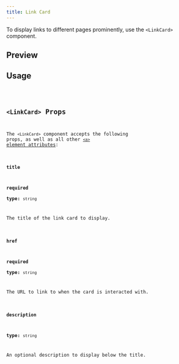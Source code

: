 ```yaml
---
title: Link Card
---
```



To display links to different pages prominently, use the `<LinkCard>` component.

## Preview

<LinkCardPreview />

## Usage

<Code code={LinkCardContent} lang="jsx" />

## `<LinkCard>` Props

The `<LinkCard>` component accepts the following props, as well as all other [`<a>` element attributes](https://developer.mozilla.org/en-US/docs/Web/HTML/Element/a):

### `title`

**required**  
**type:** `string`

The title of the link card to display.

### `href`

**required**  
**type:** `string`

The URL to link to when the card is interacted with.

### `description`

**type:** `string`

An optional description to display below the title.
